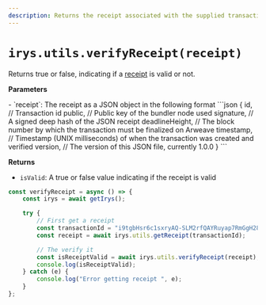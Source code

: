 ```yaml
---
description: Returns the receipt associated with the supplied transaction id.
---
```



# `irys.utils.verifyReceipt(receipt)`

Returns true or false, indicating if a [receipt](/learn/receipts) is valid or not.

**Parameters**

<div className="-mt-6" />- `receipt`: The receipt as a JSON object in the following format
```json
{
    id, // Transaction id 
    public, // Public key of the bundler node used
    signature, // A signed deep hash of the JSON receipt
    deadlineHeight, // The block number by which the transaction must be finalized on Arweave
    timestamp, // Timestamp (UNIX milliseconds) of when the transaction was created and verified
    version, // The version of this JSON file, currently 1.0.0
}
```

**Returns**

<div className="-mt-6" />

-   `isValid`: A true or false value indicating if the receipt is valid

```js
const verifyReceipt = async () => {
	const irys = await getIrys();

	try {
		// First get a receipt
		const transactionId = "i9tgbHsr6c1sxryAQ-SLM2rfQAYRuyap7RmGgH28mI4"; // Your transaction Id
		const receipt = await irys.utils.getReceipt(transactionId);

		// The verify it
		const isReceiptValid = await irys.utils.verifyReceipt(receipt);
		console.log(isReceiptValid);
	} catch (e) {
		console.log("Error getting receipt ", e);
	}
};
```
